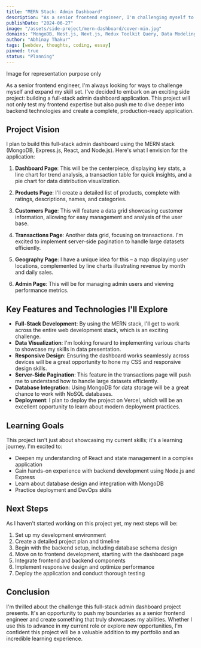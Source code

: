 ```yaml
---
title: "MERN Stack: Admin Dashboard"
description: "As a senior frontend engineer, I'm challenging myself to build a full-stack admin dashboard using the MERN stack. This project will expand my skills across the entire web development process, from crafting interactive UI components to handling backend logic and database management."
publishDate: "2024-06-27"
image: "/assets/side-project/mern-dashboard/cover-min.jpg"
domains: "MongoDB, Nest.js, Next.js, Redux Toolkit Query, Data Modeling"
author: "Abhinay Thakur"
tags: [webdev, thoughts, coding, essay]
pinned: true
status: "Planning"
---
```


<LightBoxImage src="/assets/side-project/mern-dashboard/cover.png" alt="Screenshot" noBorder>
  <div>Image for representation purpose only</div>
</LightBoxImage>

As a senior frontend engineer, I'm always looking for ways to challenge myself and expand my skill set. I've decided to embark on an exciting side project: building a full-stack admin dashboard application. This project will not only test my frontend expertise but also push me to dive deeper into backend technologies and create a complete, production-ready application.

## Project Vision

I plan to build this full-stack admin dashboard using the MERN stack (MongoDB, Express.js, React, and Node.js). Here's what I envision for the application:

1. **Dashboard Page**: This will be the centerpiece, displaying key stats, a line chart for trend analysis, a transaction table for quick insights, and a pie chart for data distribution visualization.

2. **Products Page**: I'll create a detailed list of products, complete with ratings, descriptions, names, and categories.

3. **Customers Page**: This will feature a data grid showcasing customer information, allowing for easy management and analysis of the user base.

4. **Transactions Page**: Another data grid, focusing on transactions. I'm excited to implement server-side pagination to handle large datasets efficiently.

5. **Geography Page**: I have a unique idea for this – a map displaying user locations, complemented by line charts illustrating revenue by month and daily sales.

6. **Admin Page**: This will be for managing admin users and viewing performance metrics.

## Key Features and Technologies I'll Explore

- **Full-Stack Development**: By using the MERN stack, I'll get to work across the entire web development stack, which is an exciting challenge.
- **Data Visualization**: I'm looking forward to implementing various charts to showcase my skills in data presentation.
- **Responsive Design**: Ensuring the dashboard works seamlessly across devices will be a great opportunity to hone my CSS and responsive design skills.
- **Server-Side Pagination**: This feature in the transactions page will push me to understand how to handle large datasets efficiently.
- **Database Integration**: Using MongoDB for data storage will be a great chance to work with NoSQL databases.
- **Deployment**: I plan to deploy the project on Vercel, which will be an excellent opportunity to learn about modern deployment practices.

## Learning Goals

This project isn't just about showcasing my current skills; it's a learning journey. I'm excited to:

- Deepen my understanding of React and state management in a complex application
- Gain hands-on experience with backend development using Node.js and Express
- Learn about database design and integration with MongoDB
- Practice deployment and DevOps skills

## Next Steps

As I haven't started working on this project yet, my next steps will be:

1. Set up my development environment
2. Create a detailed project plan and timeline
3. Begin with the backend setup, including database schema design
4. Move on to frontend development, starting with the dashboard page
5. Integrate frontend and backend components
6. Implement responsive design and optimize performance
7. Deploy the application and conduct thorough testing

## Conclusion

I'm thrilled about the challenge this full-stack admin dashboard project presents. It's an opportunity to push my boundaries as a senior frontend engineer and create something that truly showcases my abilities. Whether I use this to advance in my current role or explore new opportunities, I'm confident this project will be a valuable addition to my portfolio and an incredible learning experience.